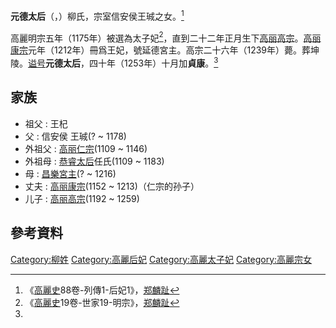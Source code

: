 '''元德太后'''（{{lang|ko|원덕태후}}，{{bd|？||1239年|catIdx=L}}）柳氏，宗室信安侯王珹之女。<ref name= "gls">《[[高麗史|高麗史]]88卷-列傳1-后妃1》，[[郑麟趾|郑麟趾]]</ref>

高麗明宗五年（1175年）被選為太子妃<ref>《[[高麗史|高麗史]]19卷-世家19-明宗》，[[郑麟趾|郑麟趾]]</ref>，直到二十二年正月生下[[高丽高宗|高丽高宗]]。[[高丽康宗|高丽康宗]]元年（1212年）冊爲王妃，號延德宮主。高宗二十六年（1239年）薨。葬坤陵。[[谥号|谥号]]'''元德太后'''，四十年（1253年）十月加'''貞康'''。<ref name= "gls" />
==家族==
* 祖父 : 王杞
* 父 : 信安侯 王珹(? ~ 1178)
* 外祖父 : [[高丽仁宗|高丽仁宗]](1109 ~ 1146)
* 外祖母 : [[恭睿太后|恭睿太后]]任氏(1109 ~ 1183)
* 母 : [[昌樂宮主|昌樂宮主]](? ~ 1216)
* 丈夫 : [[高丽康宗|高丽康宗]](1152 ~ 1213)（仁宗的孙子）
* 儿子 : [[高丽高宗|高丽高宗]](1192 ~ 1259)

== 參考資料 ==
<div class="references-small">
<references></references>
</div>

{{高麗王后}}
[[Category:柳姓|Category:柳姓]]
[[Category:高麗后妃|Category:高麗后妃]]
[[Category:高麗太子妃|Category:高麗太子妃]]
[[Category:高麗宗女|Category:高麗宗女]]